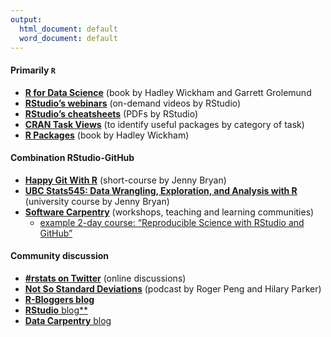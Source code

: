 ```yaml
---
output:
  html_document: default
  word_document: default
---
```


#### Primarily `R`
- [**R for Data Science**](http://r4ds.had.co.nz) (book by Hadley Wickham and Garrett Grolemund
- [**RStudio's webinars**](https://www.rstudio.com/resources/webinars/) (on-demand videos by RStudio)   
- [**RStudio's cheatsheets**](https://www.rstudio.com/resources/cheatsheets/) (PDFs by RStudio)  
- [**CRAN Task Views**](cran.r-project.org/web/views) (to identify useful packages by category of task)  
- [**R Packages**](http://r-pkgs.had.co.nz/) (book by Hadley Wickham)  

#### Combination RStudio-GitHub

- [**Happy Git With R**](http://happygitwithr.com/) (short-course by Jenny Bryan)  
- [**UBC Stats545: Data Wrangling, Exploration, and Analysis with R**](https://stat545.com) (university course by Jenny Bryan)  
- [**Software Carpentry**](http://software-carpentry.org/) (workshops, teaching and learning communities)  
    - [example 2-day course: "Reproducible Science with RStudio and GitHub"](http://jules32.github.io/2016-07-12-Oxford/overview/)  

#### Community discussion

- [**#rstats on Twitter**](twitter.com/search?q=%23rstats&src=typd) (online discussions)  
- [**Not So Standard Deviations**](https://soundcloud.com/nssd-podcast) (podcast by Roger Peng and Hilary Parker)  
- [**R-Bloggers blog**](https://www.r-bloggers.com)   
- [**RStudio** blog**](https://blog.rstudio.org/) 
- [**Data Carpentry** blog](www.datacarpentry.org/blog)  
